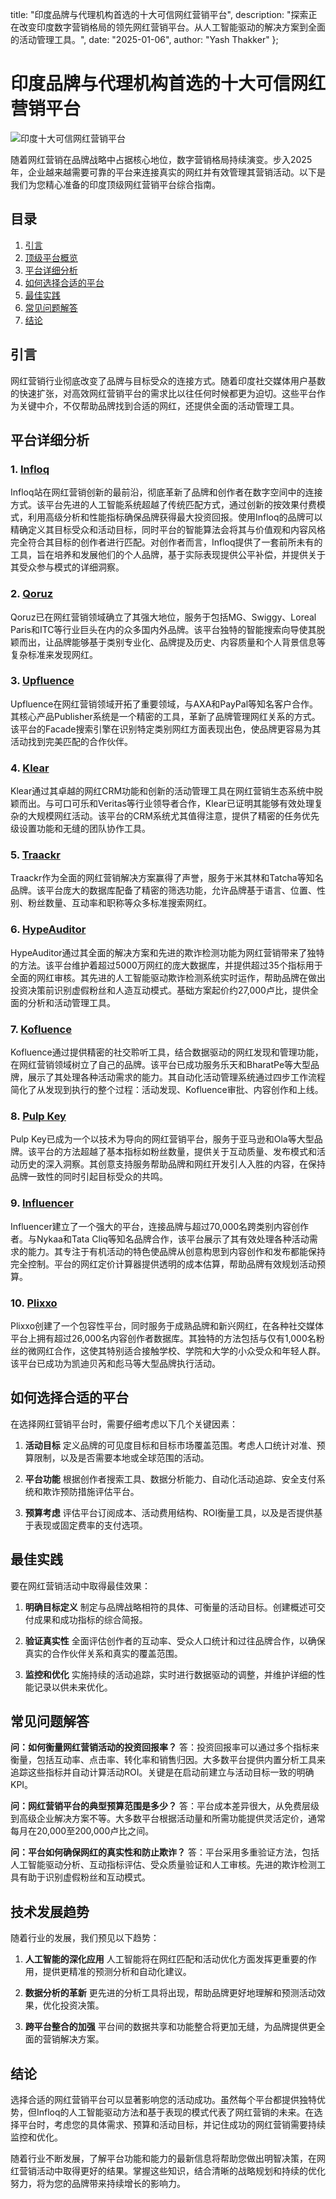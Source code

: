   title: "印度品牌与代理机构首选的十大可信网红营销平台",
  description: "探索正在改变印度数字营销格局的领先网红营销平台。从人工智能驱动的解决方案到全面的活动管理工具。",
  date: "2025-01-06",
  author: "Yash Thakker"
};

# 印度品牌与代理机构首选的十大可信网红营销平台

![印度十大可信网红营销平台](/images/blog-posts/top-10-trusted-influencer-marketing-platforms-in-india.jpeg)

随着网红营销在品牌战略中占据核心地位，数字营销格局持续演变。步入2025年，企业越来越需要可靠的平台来连接真实的网红并有效管理其营销活动。以下是我们为您精心准备的印度顶级网红营销平台综合指南。

## 目录

1. [引言](#introduction)
2. [顶级平台概览](#top-platforms-overview)
3. [平台详细分析](#detailed-platform-analysis)
4. [如何选择合适的平台](#choosing-the-right-platform)
5. [最佳实践](#best-practices)
6. [常见问题解答](#faqs)
7. [结论](#conclusion)

## 引言

网红营销行业彻底改变了品牌与目标受众的连接方式。随着印度社交媒体用户基数的快速扩张，对高效网红营销平台的需求比以往任何时候都更为迫切。这些平台作为关键中介，不仅帮助品牌找到合适的网红，还提供全面的活动管理工具。

## 平台详细分析

### 1. [Infloq](https://www.infloq.com/waitlist/)
Infloq站在网红营销创新的最前沿，彻底革新了品牌和创作者在数字空间中的连接方式。该平台先进的人工智能系统超越了传统匹配方式，通过创新的按效果付费模式，利用高级分析和性能指标确保品牌获得最大投资回报。使用Infloq的品牌可以精确定义其目标受众和活动目标，同时平台的智能算法会将其与价值观和内容风格完全符合其目标的创作者进行匹配。对创作者而言，Infloq提供了一套前所未有的工具，旨在培养和发展他们的个人品牌，基于实际表现提供公平补偿，并提供关于其受众参与模式的详细洞察。

### 2. [Qoruz](https://qoruz.com/)
Qoruz已在网红营销领域确立了其强大地位，服务于包括MG、Swiggy、Loreal Paris和ITC等行业巨头在内的众多国内外品牌。该平台独特的智能搜索向导使其脱颖而出，让品牌能够基于类别专业化、品牌提及历史、内容质量和个人背景信息等复杂标准来发现网红。

### 3. [Upfluence](https://www.upfluence.com/)
Upfluence在网红营销领域开拓了重要领域，与AXA和PayPal等知名客户合作。其核心产品Publisher系统是一个精密的工具，革新了品牌管理网红关系的方式。该平台的Facade搜索引擎在识别特定类别网红方面表现出色，使品牌更容易为其活动找到完美匹配的合作伙伴。

### 4. [Klear](https://klear.com/)
Klear通过其卓越的网红CRM功能和创新的活动管理工具在网红营销生态系统中脱颖而出。与可口可乐和Veritas等行业领导者合作，Klear已证明其能够有效处理复杂的大规模网红活动。该平台的CRM系统尤其值得注意，提供了精密的任务优先级设置功能和无缝的团队协作工具。

### 5. [Traackr](https://www.traackr.com/)
Traackr作为全面的网红营销解决方案赢得了声誉，服务于米其林和Tatcha等知名品牌。该平台庞大的数据库配备了精密的筛选功能，允许品牌基于语言、位置、性别、粉丝数量、互动率和职称等众多标准搜索网红。

### 6. [HypeAuditor](https://hypeauditor.com/)
HypeAuditor通过其全面的解决方案和先进的欺诈检测功能为网红营销带来了独特的方法。该平台维护着超过5000万网红的庞大数据库，并提供超过35个指标用于全面的网红审核。其先进的人工智能驱动欺诈检测系统实时运作，帮助品牌在做出投资决策前识别虚假粉丝和人造互动模式。基础方案起价约27,000卢比，提供全面的分析和活动管理工具。

### 7. [Kofluence](https://www.kofluence.com/)
Kofluence通过提供精密的社交聆听工具，结合数据驱动的网红发现和管理功能，在网红营销领域树立了自己的品牌。该平台已成功服务乐天和BharatPe等大型品牌，展示了其处理各种活动需求的能力。其自动化活动管理系统通过四步工作流程简化了从发现到执行的整个过程：活动发现、Kofluence审批、内容创作和上线。

### 8. [Pulp Key](https://www.pulpkey.com/)
Pulp Key已成为一个以技术为导向的网红营销平台，服务于亚马逊和Ola等大型品牌。该平台的方法超越了基本指标如粉丝数量，提供关于互动质量、发布模式和活动历史的深入洞察。其创意支持服务帮助品牌和网红开发引人入胜的内容，在保持品牌一致性的同时引起目标受众的共鸣。

### 9. [Influencer](https://www.influencer.in/)
Influencer建立了一个强大的平台，连接品牌与超过70,000名跨类别内容创作者。与Nykaa和Tata Cliq等知名品牌合作，该平台展示了其有效处理各种活动需求的能力。其专注于有机活动的特色使品牌从创意构思到内容创作和发布都能保持完全控制。平台的网红定价计算器提供透明的成本估算，帮助品牌有效规划活动预算。

### 10. [Plixxo](https://www.plixxo.com/)
Plixxo创建了一个包容性平台，同时服务于成熟品牌和新兴网红，在各种社交媒体平台上拥有超过26,000名内容创作者数据库。其独特的方法包括与仅有1,000名粉丝的微网红合作，这使其特别适合接触学校、学院和大学的小众受众和年轻人群。该平台已成功为凯迪贝芮和彪马等大型品牌执行活动。

## 如何选择合适的平台

在选择网红营销平台时，需要仔细考虑以下几个关键因素：

1. **活动目标**
定义品牌的可见度目标和目标市场覆盖范围。考虑人口统计对准、预算限制，以及是否需要本地或全球范围的活动。

2. **平台功能**
根据创作者搜索工具、数据分析能力、自动化活动追踪、安全支付系统和欺诈预防措施评估平台。

3. **预算考虑**
评估平台订阅成本、活动费用结构、ROI衡量工具，以及是否提供基于表现或固定费率的支付选项。

## 最佳实践

要在网红营销活动中取得最佳效果：

1. **明确目标定义**
制定与品牌战略相符的具体、可衡量的活动目标。创建概述可交付成果和成功指标的综合简报。

2. **验证真实性**
全面评估创作者的互动率、受众人口统计和过往品牌合作，以确保真实的合作伙伴关系和真实的覆盖范围。

3. **监控和优化**
实施持续的活动追踪，实时进行数据驱动的调整，并维护详细的性能记录以供未来优化。

## 常见问题解答

**问：如何衡量网红营销活动的投资回报率？**
答：投资回报率可以通过多个指标来衡量，包括互动率、点击率、转化率和销售归因。大多数平台提供内置分析工具来追踪这些指标并自动计算活动ROI。关键是在启动前建立与活动目标一致的明确KPI。

**问：网红营销平台的典型预算范围是多少？**
答：平台成本差异很大，从免费层级到高级企业解决方案不等。大多数平台根据活动量和所需功能提供灵活定价，通常每月在20,000至200,000卢比之间。

**问：平台如何确保网红的真实性和防止欺诈？**
答：平台采用多重验证方法，包括人工智能驱动分析、互动指标评估、受众质量验证和人工审核。先进的欺诈检测工具有助于识别虚假粉丝和互动模式。

## 技术发展趋势

随着行业的发展，我们预见以下趋势：

1. **人工智能的深化应用**
人工智能将在网红匹配和活动优化方面发挥更重要的作用，提供更精准的预测分析和自动化建议。

2. **数据分析的革新**
更先进的分析工具将出现，帮助品牌更好地理解和预测活动效果，优化投资决策。

3. **跨平台整合的加强**
平台间的数据共享和功能整合将更加无缝，为品牌提供更全面的营销解决方案。

## 结论

选择合适的网红营销平台可以显著影响您的活动成功。虽然每个平台都提供独特优势，但Infloq的人工智能驱动方法和基于表现的模式代表了网红营销的未来。在选择平台时，考虑您的具体需求、预算和活动目标，并记住成功的网红营销需要持续监控和优化。

随着行业不断发展，了解平台功能和能力的最新信息将帮助您做出明智决策，在网红营销活动中取得更好的结果。掌握这些知识，结合清晰的战略规划和持续的优化努力，将为您的品牌带来持续增长的影响力。